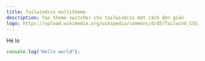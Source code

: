 ---
title: Tailwindcss multitheme
description: Tạo theme switcher cho tailwindcss một cách đơn giản
logo: https://upload.wikimedia.org/wikipedia/commons/d/d5/Tailwind_CSS_Logo.svg
---

Hé lo

```js
console.log("Hello world");
```
